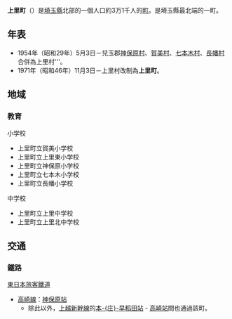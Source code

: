 {{日本町村|
自治體名=上里|
町村=町|
圖像=[[File:Kannagawaengan_hydroelectric_power_station.jpg|240px]]|
圖像說明=[[神流川沿岸發電廠|神流川沿岸發電廠]]|
町村章=[[File:Emblem_of_Kamisato,_Saitama.svg|100px]]|
日文原名=上里町|
平假名=かみさとまち|
羅馬字拼音=Kamisato-machi|
都道府縣=埼玉縣|
支廳=|
郡=兒玉郡|
編號=11385-9|
面積=29.21|
邊界未定=|
人口=|
統計時間= |
自治體=[[本庄市|本庄市]]、[[神川町|神川町]]<br />[[群馬縣|群馬縣]]：<br />[[高崎市|高崎市]]、[[藤岡市|藤岡市]]、[[玉村町|玉村町]]|
樹=|
花=|
鳥=|
其他象徵物=|
其他象徵=|
郵遞區號=369-0392|
所在地=兒玉郡上里町大字七本木982|
電話號碼=495-35-1221|
外部連結=http://www.town.kamisato.saitama.jp/|
經度=|
緯度=|
地圖=|
註記=
}}
'''上里町'''（{{jpn|j=上里町|hg=かみさとまち|rm=Kamisato machi|f=y}}）是[[埼玉縣|埼玉縣]]北部的一個人口約3万1千人的[[町|町]]。是埼玉縣最北端的一町。

== 年表 ==
*1954年（昭和29年）5月3日－兒玉郡[[神保原村|神保原村]]、[[賀美村_(埼玉縣)|賀美村]]、[[七本木村|七本木村]]、[[長幡村|長幡村]]合併為上里村'''。
*1971年（昭和46年）11月3日－上里村改制為'''上里町'''。

== 地域 ==
=== 教育 ===
;小学校
*上里町立賀美小学校
*上里町立上里東小学校
*上里町立神保原小学校
*上里町立七本木小学校
*上里町立長幡小学校
;中学校
*上里町立上里中学校
*上里町立上里北中学校
== 交通 ==
=== 鐵路 ===
; [[東日本旅客鐵道|東日本旅客鐵道]]
* [[高崎線|高崎線]]：[[神保原站|神保原站]]
** 除此以外，[[上越新幹線|上越新幹線]]的[[本庄早稻田站|本-{庄}-早稻田站]] - [[高崎站_(日本)|高崎站]]間也通過該町。
{{埼玉縣}}{{Authority control}}